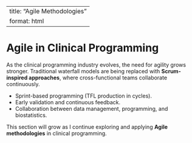 
---
title: "Agile Methodologies"
format: html
---

# Agile in Clinical Programming

As the clinical programming industry evolves, the need for agility grows stronger. Traditional waterfall models are being replaced with **Scrum-inspired approaches**, where cross-functional teams collaborate continuously.

- Sprint-based programming (TFL production in cycles).
- Early validation and continuous feedback.
- Collaboration between data management, programming, and biostatistics.

This section will grow as I continue exploring and applying **Agile methodologies** in clinical programming.
